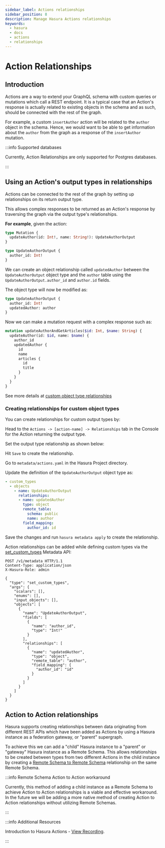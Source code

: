 ```yaml
---
sidebar_label: Actions relationships
sidebar_position: 8
description: Manage Hasura Actions relationships
keywords:
  - hasura
  - docs
  - actions
  - relationships
---
```



# Action Relationships

## Introduction

Actions are a way to extend your GraphQL schema with custom queries or mutations which call a REST endpoint. It is a
typical case that an Action's response is actually related to existing objects in the schema and as such, should be
connected with the rest of the graph.

For example, a custom `insertAuthor` action will be related to the `author` object in the schema. Hence, we would want
to be able to get information about the `author` from the graph as a response of the `insertAuthor` mutation.

:::info Supported databases

Currently, Action Relationships are only supported for Postgres databases.

:::

## Using an Action's output types in relationships

Actions can be connected to the rest of the graph by setting up relationships on its return output type.

This allows complex responses to be returned as an Action's response by traversing the graph via the output type's
relationships.

**For example**, given the action:

```graphql
type Mutation {
  updateAuthor(id: Int!, name: String!): UpdateAuthorOutput
}

type UpdateAuthorOutput {
  author_id: Int!
}
```

We can create an object relationship called `updatedAuthor` between the `UpdateAuthorOutput` object type and the
`author` table using the `UpdateAuthorOutput.author_id` and `author.id` fields.

The object type will now be modified as:

```graphql {3}
type UpdateAuthorOutput {
  author_id: Int!
  updatedAuthor: author
}
```

Now we can make a mutation request with a complex response such as:

```graphql
mutation updateAuthorAndGetArticles($id: Int, $name: String) {
  updateAuthor(id: $id, name: $name) {
    author_id
    updatedAuthor {
      id
      name
      articles {
        id
        title
      }
    }
  }
}
```

See more details at [custom object type relationships](/actions/types.mdx)

### Creating relationships for custom object types

You can create relationships for custom output types by:

<Tabs groupId="user-preference" className="api-tabs">
<TabItem value="console" label="Console">

Head to the `Actions -> [action-name] -> Relationships` tab in the Console for the Action returning the output type.

Set the output type relationship as shown below:

<Thumbnail src="/img/actions/actions-relationship.png" alt="Console action relationship" />

Hit `Save` to create the relationship.

</TabItem>
<TabItem value="cli" label="CLI">

Go to `metadata/actions.yaml` in the Hasura Project directory.

Update the definition of the `UpdateAuthorOutput` object type as:

```yaml {4-11}
- custom_types
  - objects
    - name: UpdateAuthorOutput
      relationships:
      - name: updatedAuthor
        type: object
        remote_table:
          schema: public
          name: author
        field_mapping:
          author_id: id
```

Save the changes and run `hasura metadata apply` to create the relationship.

</TabItem>
<TabItem value="api" label="API">

Action relationships can be added while defining custom types via the
[set_custom_types](/api-reference/metadata-api/custom-types.mdx#metadata-set-custom-types) Metadata API:

```http {20-29}
POST /v1/metadata HTTP/1.1
Content-Type: application/json
X-Hasura-Role: admin

{
  "type": "set_custom_types",
  "args": {
    "scalars": [],
    "enums": [],
    "input_objects": [],
    "objects": [
      {
        "name": "UpdateAuthorOutput",
        "fields": [
          {
            "name": "author_id",
            "type": "Int!"
          }
        ],
        "relationships": [
          {
            "name": "updatedAuthor",
            "type": "object",
            "remote_table": "author",
            "field_mapping": {
              "author_id": "id"
            }
          }
        ]
      }
    ]
  }
}
```

  </TabItem>
</Tabs>

## Action to Action relationships

Hasura supports creating relationships between data originating from different REST APIs which have been added as
Actions by using a Hasura instance as a federation gateway, or "parent" supergraph.

<Thumbnail
  src="/img/actions/data-federation_action-to-action-joins.png"
  alt="Join Actions to Actions using self-referential Remote Schemas"
/>

To achieve this we can add a "child" Hasura instance to a "parent" or "gateway" Hasura instance as a Remote Schema. This
allows relationships to be created between types from two different Actions in the child instance by creating a
[Remote Schema to Remote Schema](/remote-schemas/remote-relationships/remote-schema-relationships.mdx) relationship on
the same Remote Schema.

:::info Remote Schema Action to Action workaround

Currently, this method of adding a child instance as a Remote Schema to achieve Action to Action relationships is a
viable and effective workaround. In the future we will be adding a more native method of creating Action to Action
relationships without utilizing Remote Schemas.

:::

:::info Additional Resources

Introduction to Hasura Actions -
[View Recording](https://hasura.io/events/webinar/hasura-actions/?pg=docs&plcmt=body&cta=view-recording&tech=).

:::
